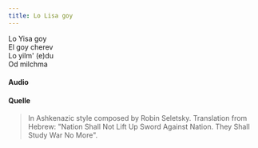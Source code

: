 ```yaml
---
title: Lo Lisa goy
---
```



Lo Yisa goy  
El goy cherev  
Lo yilm' (e)du  
Od milchma   



#### Audio
<AudioComponent source="/audio/lo-lisa-goy.mp3"/>  

#### Quelle 

> In Ashkenazic style composed by Robin Seletsky. Translation from Hebrew: "Nation Shall Not Lift Up Sword Against Nation. They Shall Study War No More".



